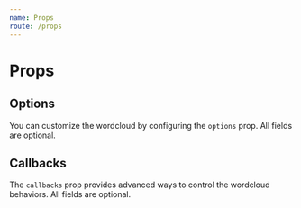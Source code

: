 ```yaml
---
name: Props
route: /props
---
```




# Props

<Props of={ReactWordcloud} />

## Options

You can customize the wordcloud by configuring the `options` prop. All fields are optional.

<Props of={OptionsProp} />

## Callbacks

The `callbacks` prop provides advanced ways to control the wordcloud behaviors. All fields are optional.

<Props of={CallbacksProp} />
